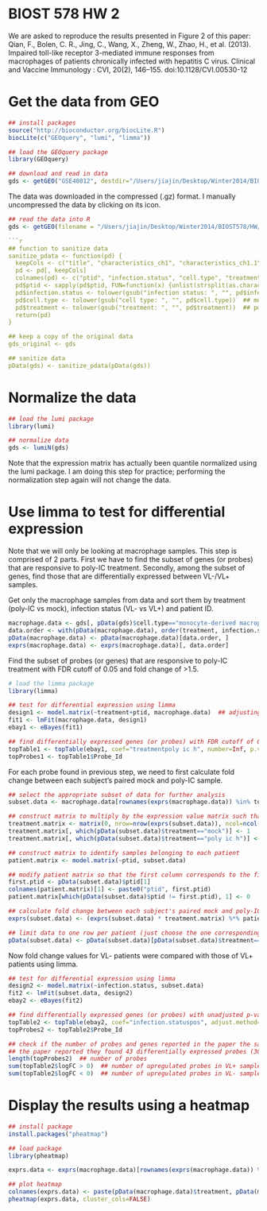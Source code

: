 BIOST 578 HW 2
========================================================

We are asked to reproduce the results presented in Figure 2 of this paper: Qian, F., Bolen, C. R., Jing, C., Wang, X., Zheng, W., Zhao, H., et al. (2013). Impaired toll-like receptor 3-mediated immune responses from macrophages of patients chronically infected with hepatitis C virus. Clinical and Vaccine Immunology : CVI, 20(2), 146–155. doi:10.1128/CVI.00530-12
 
# Get the data from GEO

```r
## install packages
source("http://bioconductor.org/biocLite.R")
biocLite(c("GEOquery", "lumi", "limma"))
```

```r
## load the GEOquery package
library(GEOquery)
```
 
```r
## download and read in data 
gds <- getGEO("GSE40812", destdir="/Users/jiajin/Desktop/Winter2014/BIOST578/HW/HW2-jjkee/")
```
The data was downloaded in the compressed (.gz) format. I manually uncompressed the data by clicking on its icon. 

```r
## read the data into R 
gds <- getGEO(filename = "/Users/jiajin/Desktop/Winter2014/BIOST578/HW/HW2-jjkee/GSE40812_series_matrix.txt")

```r
## function to sanitize data
sanitize_pdata <- function(pd) {
  keepCols <- c("title", "characteristics_ch1", "characteristics_ch1.1", "characteristics_ch1.2")
  pd <- pd[, keepCols]
  colnames(pd) <- c("ptid", "infection.status", "cell.type", "treatment")
  pd$ptid <- sapply(pd$ptid, FUN=function(x) {unlist(strsplit(as.character(x), "_"))[2]})  
  pd$infection.status <- tolower(gsub("infection status: ", "", pd$infection.status))  ## neg/pos 
  pd$cell.type <- tolower(gsub("cell type: ", "", pd$cell.type))  ## monocyte-derived macrophage/pbmc
  pd$treatment <- tolower(gsub("treatment: ", "", pd$treatment))  ## poly ic h/mock 
  return(pd)
}

## keep a copy of the original data
gds_original <- gds   

## sanitize data
pData(gds) <- sanitize_pdata(pData(gds))
```

# Normalize the data

```r
## load the lumi package
library(lumi)
```

```r
## normalize data 
gds <- lumiN(gds)
```
Note that the expression matrix has actually been quantile normalized using the lumi package. I am doing this step for practice; performing the normalization step again will not change the data. 

# Use limma to test for differential expression

Note that we will only be looking at macrophage samples. This step is comprised of 2 parts. First we have to find the subset of genes (or probes) that are responsive to poly-IC treatment. Secondly, among the subset of genes, find those that are differentially expressed between VL-/VL+ samples.

Get only the macrophage samples from data and sort them by treatment (poly-IC vs mock), infection status (VL- vs VL+) and patient ID. 

```r
macrophage.data <- gds[, pData(gds)$cell.type=="monocyte-derived macrophage"]
data.order <- with(pData(macrophage.data), order(treatment, infection.status, ptid))
pData(macrophage.data) <- pData(macrophage.data)[data.order, ]
exprs(macrophage.data) <- exprs(macrophage.data)[, data.order]
```

Find the subset of probes (or genes) that are responsive to poly-IC treatment with FDR cutoff of 0.05 and fold change of >1.5.

```r
# load the limma package
library(limma)
```

```r
## test for differential expression using limma
design1 <- model.matrix(~treatment+ptid, macrophage.data)  ## adjusting for ptid too because each patient has two samples
fit1 <- lmFit(macrophage.data, design1)
ebay1 <- eBayes(fit1)

## find differentially expressed genes (or probes) with FDR cutoff of 0.05 and fold change of >1.5
topTable1 <- topTable(ebay1, coef="treatmentpoly ic h", number=Inf, p.value=0.05, lfc=log2(1.5), sort.by="p")
topProbes1 <- topTable1$Probe_Id
```

For each probe found in previous step, we need to first calculate fold change between each subject's paired mock and poly-IC sample.

```r
## select the appropriate subset of data for further analysis
subset.data <- macrophage.data[rownames(exprs(macrophage.data)) %in% topProbes1, ]

## construct matrix to multiply by the expression value matrix such that values that correspond to "mock" samples have a value of 1 and "poly ic h" samples have a value of -1
treatment.matrix <- matrix(0, nrow=nrow(exprs(subset.data)), ncol=ncol(exprs(subset.data)))
treatment.matrix[, which(pData(subset.data)$treatment=="mock")] <- 1
treatment.matrix[, which(pData(subset.data)$treatment=="poly ic h")] <- -1

## construct matrix to identify samples belonging to each patient
patient.matrix <- model.matrix(~ptid, subset.data)

## modify patient matrix so that the first column corresponds to the first patient
first.ptid <- pData(subset.data)$ptid[1]
colnames(patient.matrix)[1] <- paste0("ptid", first.ptid)
patient.matrix[which(pData(subset.data)$ptid != first.ptid), 1] <- 0 

## calculate fold change between each subject's paired mock and poly-IC sample
exprs(subset.data) <- (exprs(subset.data) * treatment.matrix) %*% patient.matrix

## limit data to one row per patient (just choose the one corresponding to poly-IC)
pData(subset.data) <- pData(subset.data)[pData(subset.data)$treatment=="poly ic h", ]  
```

Now fold change values for VL- patients were compared with those of VL+ patients using limma.

```r
## test for differential expression using limma
design2 <- model.matrix(~infection.status, subset.data)
fit2 <- lmFit(subset.data, design2)
ebay2 <- eBayes(fit2)

## find differentially expressed genes (or probes) with unadjusted p-value < 0.1
topTable2 <- topTable(ebay2, coef="infection.statuspos", adjust.method="none", number=Inf, p.value=0.1)  
topProbes2 <- topTable2$Probe_Id

## check if the number of probes and genes reported in the paper the same as what I found
## the paper reported they found 43 differentially expressed probes (30 upregulated in VL- samples, 13 upregulated in VL+ samples)
length(topProbes2)  ## number of probes
sum(topTable2$logFC > 0)  ## number of upregulated probes in VL+ samples
sum(topTable2$logFC < 0)  ## number of upregulated probes in VL- samples
```

# Display the results using a heatmap

```r
## install package
install.packages("pheatmap")
```

```r
## load package
library(pheatmap)
```

```r
exprs.data <- exprs(macrophage.data)[rownames(exprs(macrophage.data)) %in% topProbes2, ]

## plot heatmap
colnames(exprs.data) <- paste(pData(macrophage.data)$treatment, pData(macrophage.data)$infection.status, pData(macrophage.data)$ptid, sep="_")
pheatmap(exprs.data, cluster_cols=FALSE) 
```

